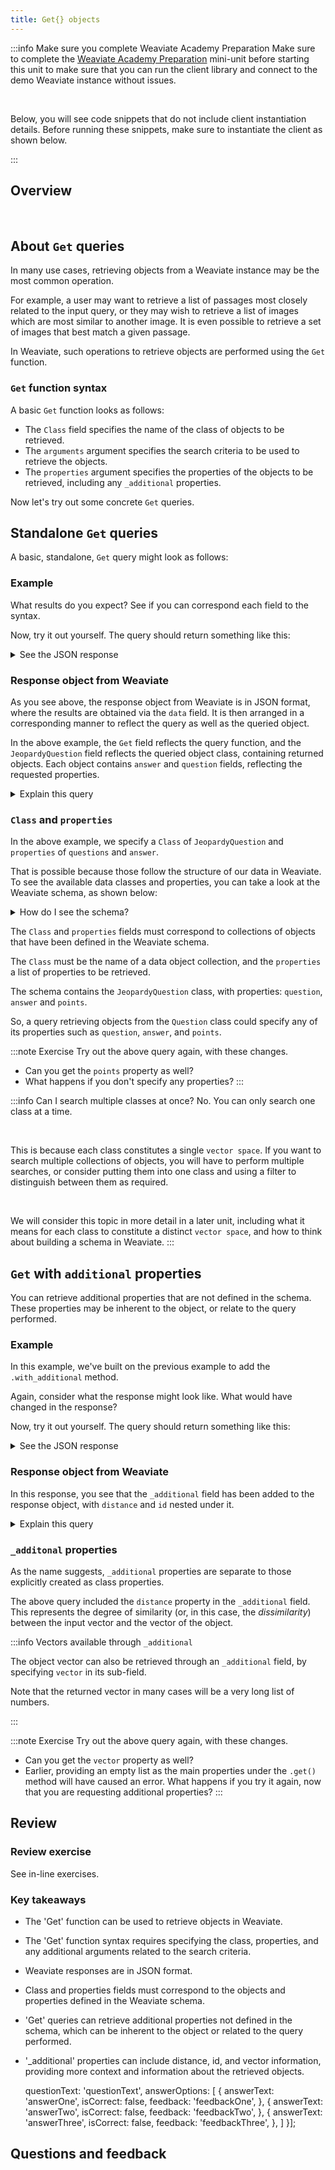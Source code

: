 ```yaml
---
title: Get{} objects
---
```



:::info Make sure you complete Weaviate Academy Preparation
Make sure to complete the [Weaviate Academy Preparation](../setup.mdx) mini-unit before starting this unit to make sure that you can run the client library and connect to the demo Weaviate instance without issues.
<p><br/></p>

Below, you will see code snippets that do not include client instantiation details. Before running these snippets, make sure to instantiate the client as shown below.

<Tabs groupId="languages">
<TabItem value="py" label="Python">
<FilteredTextBlock
  text={PythonCodeExample}
  startMarker="# ===== Instantiate to edu-demo with OpenAI ====="
  endMarker="# ===== END Instantiate to edu-demo with OpenAI ====="
  language="py"
/>
</TabItem>
</Tabs>
:::

## <i class="fa-solid fa-square-chevron-right"></i> Overview


<ReactPlayer className="react-player" url='https://youtu.be/q2UuBIJVLEM' controls='true'/>
<br/>

## <i class="fa-solid fa-square-chevron-right"></i> About `Get` queries

In many use cases, retrieving objects from a Weaviate instance may be the most common operation.

For example, a user may want to retrieve a list of passages most closely related to the input query, or they may wish to retrieve a list of images which are most similar to another image. It is even possible to retrieve a set of images that best match a given passage.

In Weaviate, such operations to retrieve objects are performed using the `Get` function.

### <i class="fa-solid fa-chalkboard"></i> `Get` function syntax

A basic `Get` function looks as follows:


<GetSyntax/>

- The `Class` field specifies the name of the class of objects to be retrieved.
- The `arguments` argument specifies the search criteria to be used to retrieve the objects.
- The `properties` argument specifies the properties of the objects to be retrieved, including any `_additional` properties.

Now let's try out some concrete `Get` queries.

## <i class="fa-solid fa-square-chevron-right"></i> Standalone `Get` queries

A basic, standalone, `Get` query might look as follows:

### <i class="fa-solid fa-code"></i> Example


<GetStandalone/>

<Tabs groupId="languages">
<TabItem value="py" label="Python">
<FilteredTextBlock
  text={PythonCodeExample}
  startMarker="# ===== GET STANDALONE PYTHON ====="
  endMarker="# ===== END GET STANDALONE PYTHON ====="
  language="py"
/>
</TabItem>
<TabItem value="graphql" label="GraphQL">
<FilteredTextBlock
  text={PythonCodeExample}
  startMarker="# ===== GET STANDALONE GRAPHQL ====="
  endMarker="# ===== END GET STANDALONE GRAPHQL ====="
  language="graphql"
/>
</TabItem>
</Tabs>

What results do you expect? See if you can correspond each field to the syntax.

Now, try it out yourself. The query should return something like this:

<details>
  <summary><i class="fa-solid fa-radar"></i> See the JSON response</summary>

```json
{
  "data": {
    "Get": {
      "JeopardyQuestion": [
        {
          "answer": "Amazon.com",
          "question": "On July 16, 1995 this company made its first sale, a science textbook"
        },
        {
          "answer": "Parfait",
          "question": "The French name of this layered ice cream dessert means \"perfect\""
        }
      ]
    }
  }
}
```

</details>

### <i class="fa-solid fa-chalkboard"></i> Response object from Weaviate

As you see above, the response object from Weaviate is in JSON format, where the results are obtained via the `data` field. It is then arranged in a corresponding manner to reflect the query as well as the queried object.

In the above example, the `Get` field reflects the query function, and the `JeopardyQuestion` field reflects the queried object class, containing returned objects. Each object contains `answer` and `question` fields, reflecting the requested properties.

<details>
  <summary><i class="fa-solid fa-lightbulb"></i> Explain this query</summary>

In this case, Weaviate will return two objects due to the `.with_limit(2)` argument. Without this limit, Weaviate would return a maximum number according to its configuration.

:::tip Is this query useful?
As this does not apply any user-specific criteria to the search, the specific results will likely not be very useful.

However, this may be a viable method for "sanity" checks, such as checking that you can connect to a Weaviate instance, or that at least some objects have been imported successfully.
:::

</details>

### <i class="fa-solid fa-chalkboard"></i> `Class` and `properties`

In the above example, we specify a `Class` of `JeopardyQuestion` and `properties` of `questions` and `answer`.

That is possible because those follow the structure of our data in Weaviate. To see the available data classes and properties, you can take a look at the Weaviate schema, as shown below:

<details>
  <summary>How do I see the schema?</summary>

You can fetch the schema like this - try it out!

```python
client.schema.get()
```

</details>


<ShortSchema/>

The `Class` and `properties` fields must correspond to collections of objects that have been defined in the Weaviate schema.

The `Class` must be the name of a data object collection, and the `properties` a list of properties to be retrieved.

The schema contains the `JeopardyQuestion` class, with properties: `question`, `answer` and `points`.

So, a query retrieving objects from the `Question` class could specify any of its properties such as `question`, `answer`, and `points`.

:::note <i class="fa-solid fa-square-terminal"></i> Exercise
Try out the above query again, with these changes.
- Can you get the `points` property as well?
- What happens if you don't specify any properties?
:::

:::info Can I search multiple classes at once?
No. You can only search one class at a time.
<p><br/></p>

This is because each class constitutes a single `vector space`. If you want to search multiple collections of objects, you will have to perform multiple searches, or consider putting them into one class and using a filter to distinguish between them as required.
<p><br/></p>

We will consider this topic in more detail in a later unit, including what it means for each class to constitute a distinct `vector space`, and how to think about building a schema in Weaviate.
:::

## <i class="fa-solid fa-square-chevron-right"></i> `Get` with `additional` properties

You can retrieve additional properties that are not defined in the schema. These properties may be inherent to the object, or relate to the query performed.

### <i class="fa-solid fa-code"></i> Example

In this example, we've built on the previous example to add the `.with_additional` method.


<GetWithAdditional/>

Again, consider what the response might look like. What would have changed in the response?

Now, try it out yourself. The query should return something like this:

<details>
  <summary><i class="fa-solid fa-radar"></i> See the JSON response</summary>

```json
{
  "data": {
    "Get": {
      "JeopardyQuestion": [
        {
          "_additional": {
            "distance": 0.1791926,
            "id": "b1645a32-0c22-5814-8f35-58f142eadf7e"
          },
          "answer": "escaping the Earth's gravity (and go off into outer space, on your way to the moon, for instance)",
          "question": "It takes approximately 24,840 MPH to achieve this"
        },
        {
          "_additional": {
            "distance": 0.18123823,
            "id": "ef263438-b152-5540-97f7-99f4076bd124"
          },
          "answer": "the Milky Way",
          "question": "This is the name of our own galaxy"
        }
      ]
    }
  }
}
```

</details>

### <i class="fa-solid fa-chalkboard"></i> Response object from Weaviate

In this response, you see that the `_additional` field has been added to the response object, with `distance` and `id` nested under it.

<details>
  <summary><i class="fa-solid fa-lightbulb"></i> Explain this query</summary>

Here, the `distance` and `id` properties contain the object's distance to the query and its unique ID respectively.

</details>

### <i class="fa-solid fa-chalkboard"></i> `_additonal` properties

As the name suggests, `_additional` properties are separate to those explicitly created as class properties.

The above query included the `distance` property in the `_additional` field. This represents the degree of similarity (or, in this case, the *dissimilarity*) between the input vector and the vector of the object.

:::info Vectors available through `_additional`

The object vector can also be retrieved through an `_additional` field, by specifying `vector` in its sub-field.

Note that the returned vector in many cases will be a very long list of numbers.

:::

:::note <i class="fa-solid fa-square-terminal"></i> Exercise
Try out the above query again, with these changes.
- Can you get the `vector` property as well?
- Earlier, providing an empty list as the main properties under the `.get()` method will have caused an error. What happens if you try it again, now that you are requesting additional properties?
:::

## <i class="fa-solid fa-square-chevron-right"></i> Review

### <i class="fa-solid fa-pen-to-square"></i> Review exercise

See in-line exercises.

### <i class="fa-solid fa-lightbulb-on"></i> Key takeaways

- The 'Get' function can be used to retrieve objects in Weaviate.
- The 'Get' function syntax requires specifying the class, properties, and any additional arguments related to the search criteria.
- Weaviate responses are in JSON format.
- Class and properties fields must correspond to the objects and properties defined in the Weaviate schema.
- 'Get' queries can retrieve additional properties not defined in the schema, which can be inherent to the object or related to the query performed.
- '_additional' properties can include distance, id, and vector information, providing more context and information about the retrieved objects.

  questionText: 'questionText',
  answerOptions: [
    {
      answerText: 'answerOne',
      isCorrect: false,
      feedback: 'feedbackOne',
    },
    {
      answerText: 'answerTwo',
      isCorrect: false,
      feedback: 'feedbackTwo',
    },
    {
      answerText: 'answerThree',
      isCorrect: false,
      feedback: 'feedbackThree',
    },
  ]
}];

## Questions and feedback


<DocsFeedback/>
